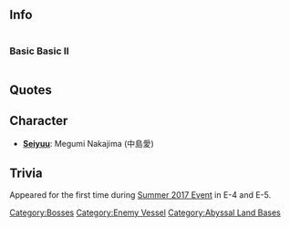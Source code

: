 ==Info==
<div style="display: inline-block;">
===Basic===
{{EnemyShipInfoKai|{{PAGENAME}}/}}
</div>
<div style="display: inline-block;">
===Basic II===
{{EnemyShipInfoKai|{{PAGENAME}}/II}}
</div>
{{EnemyShipCategoriesKai|{{PAGENAME}}/}}
==Quotes==

{{Abyssquote
| 砲撃=フフッ…ヤッテシマエ…。カエリウチダ！
| EN0=Heheh... Set them ablaze quickly... it's our counterattack...!
| Note0=
| 開幕前=None
| EN1=
| Note1=
| 被弾=イタイ…ヤメロッ！…モエテシマウ…
| EN2=It hurts...stop..! It's gonna burn...!
| Note2=
| 昼戦終了時=
| EN3=
| Note3=
|Clip3 =
|Clip2 = {{Audio|file=Supply Depot Princess Damaged.ogg}}
|Clip1 =
|Clip0 = {{Audio|file=Supply Depot Princess Attack.ogg}}}}

== Character ==
* '''[[Glossary#List of Vessels by Japanese Voice Actresses|Seiyuu]]''': Megumi Nakajima (中島愛)

==Trivia==
Appeared for the first time during [[Summer 2017 Event]] in E-4 and E-5.

{{Enemyshiplist}}
[[Category:Bosses]]
[[Category:Enemy Vessel]]
[[Category:Abyssal Land Bases]]